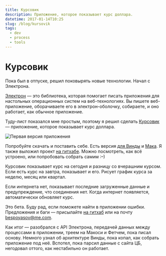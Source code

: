 ```yaml
---
title: Курсовик
description: Приложение, которое показывает курс доллара.
datetime: 2017-01-14T10:25
slug: /blog/kursovik
tags:
  - dev
  - process
  - tools
---
```


# Курсовик

Пока был в отпуске, решил поковырять новые технологии. Начал с Электрона.

[Электрон](https://electron.atom.io/) — это библиотека, которая помогает писать приложения для настольных операционных систем на веб-технологиях. Вы пишете веб-приложение, оборачиваете его в электрон-оболочку, собираете, и оно работает, как обычное приложение.

Туду-лист показался мне простым, поэтому я решил сделать [Курсовик](https://github.com/bespoyasov/kursovik-redux-electron) — приложение, которое показывает курс доллара.

![Первая версия приложения](/images/content/kursovik/ru/app.jpg)

Попробуйте скачать и поставить себе. Есть версия [для Винды](https://yadi.sk/d/crwaJyz-38qV6X) и [Мака](https://yadi.sk/d/lk63ss2C38qV3N). Я также выложил проект [на гитхабе](https://github.com/bespoyasov/kursovik-redux-electron). Можно посмотреть, как всё устроено, или попробовать собрать самим <nobr>:–)</nobr>

Курсовик показывает курс на сегодня и разницу со вчерашним курсом. Если есть курс на завтра, показывает и его. Рисует график курса за неделю, месяц или квартал.

Если интернета нет, показывает последние загруженные данные и предупреждение, что соединения нет. Когда интернет появляется, автоматически обновляет курс.

Это бета. Буду рад, если поможете найти в приложении ошибки. Предложения и баги — присылайте [на гитхаб](https://github.com/bespoyasov/kursovik-redux-electron/issues) или на почту bespoyasov@me.com.

Как итог — разобрался с API Электрона, передачей данных между процессами в приложении, треем на Макоси и Фетчем, пока писал основу. Немного узнал об архитектуре Винды, пока копал, как собрать приложение под неё. Вспотел, пока парсил данные с сайта ЦБ, негодовал оттого, как нестабильно он работает.
